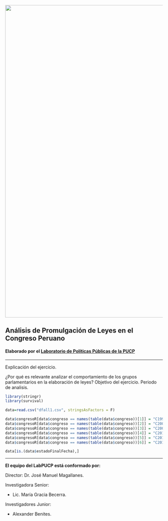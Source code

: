 <img src="https://github.com/ERMPeru/elecciones2016/raw/master/headerLogo.png" width="1000">


## Análisis de Promulgación de Leyes en el Congreso Peruano

#### Elaborado por el [Laboratorio de Políticas Públicas de la PUCP](#team)

-----

Explicación del ejercicio.

¿Por qué es relevante analizar el comportamiento de los grupos parlamentarios en la elaboración de leyes? 
Objetivo del ejercicio.
Periodo de analisis. 


```r
library(stringr)
library(survival)
```

```r
data=read.csv("dfall1.csv", stringsAsFactors = F)
```

```r
data$congresoR[data$congreso == names(table(data$congreso))[1]] = "C1995_2000"
data$congresoR[data$congreso == names(table(data$congreso))[2]] = "C2001_2006"
data$congresoR[data$congreso == names(table(data$congreso))[3]] = "C2006_2011"
data$congresoR[data$congreso == names(table(data$congreso))[4]] = "C2011_2016"
data$congresoR[data$congreso == names(table(data$congreso))[5]] = "C2011_2016"
data$congresoR[data$congreso == names(table(data$congreso))[6]] = "C2016_2021"
```

```r
data[is.(data$estadoFinalFecha),]
```

------

<a id='team'></a>

**El equipo del LabPUCP está conformado por:**

Director: Dr. José Manuel Magallanes.

Investigadora Senior: 

* Lic. María Gracia Becerra.

Investigadores Junior: 

* Alexander Benites.
